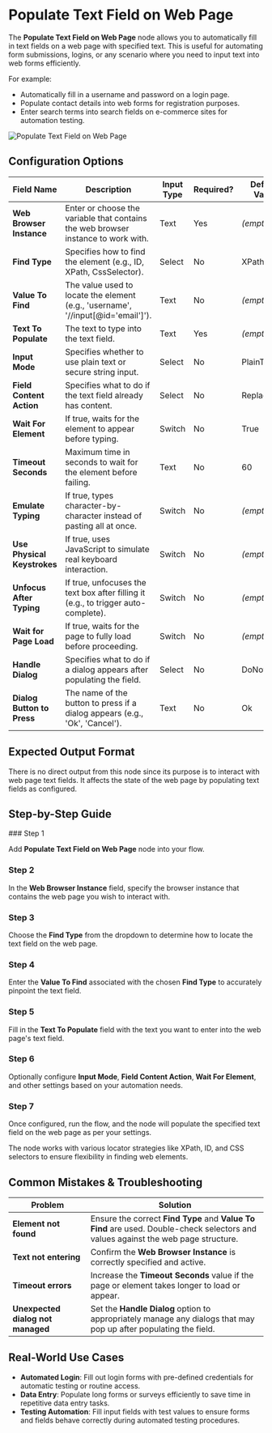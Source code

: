 
# Populate Text Field on Web Page

The **Populate Text Field on Web Page** node allows you to automatically fill in text fields on a web page with specified text. This is useful for automating form submissions, logins, or any scenario where you need to input text into web forms efficiently.

For example:

- Automatically fill in a username and password on a login page.
- Populate contact details into web forms for registration purposes.
- Enter search terms into search fields on e-commerce sites for automation testing.

![Populate Text Field on Web Page](./populate-text-field-on-web-page.png)

## Configuration Options

| Field Name                  | Description                                                                        | Input Type | Required? | Default Value |
| --------------------------- | ---------------------------------------------------------------------------------- | ---------- | --------- | ------------- |
| **Web Browser Instance**    | Enter or choose the variable that contains the web browser instance to work with.  | Text       | Yes       | _(empty)_     |
| **Find Type**               | Specifies how to find the element (e.g., ID, XPath, CssSelector).                  | Select     | No        | XPath         |
| **Value To Find**           | The value used to locate the element (e.g., 'username', '//input[@id='email']').   | Text       | No        | _(empty)_     |
| **Text To Populate**        | The text to type into the text field.                                              | Text       | Yes       | _(empty)_     |
| **Input Mode**              | Specifies whether to use plain text or secure string input.                        | Select     | No        | PlainText     |
| **Field Content Action**    | Specifies what to do if the text field already has content.                        | Select     | No        | ReplaceText   |
| **Wait For Element**        | If true, waits for the element to appear before typing.                            | Switch     | No        | True          |
| **Timeout Seconds**         | Maximum time in seconds to wait for the element before failing.                    | Text       | No        | 60            |
| **Emulate Typing**          | If true, types character-by-character instead of pasting all at once.              | Switch     | No        | _(empty)_     |
| **Use Physical Keystrokes** | If true, uses JavaScript to simulate real keyboard interaction.                    | Switch     | No        | _(empty)_     |
| **Unfocus After Typing**    | If true, unfocuses the text box after filling it (e.g., to trigger auto-complete). | Switch     | No        | _(empty)_     |
| **Wait for Page Load**      | If true, waits for the page to fully load before proceeding.                       | Switch     | No        | _(empty)_     |
| **Handle Dialog**           | Specifies what to do if a dialog appears after populating the field.               | Select     | No        | DoNothing     |
| **Dialog Button to Press**  | The name of the button to press if a dialog appears (e.g., 'Ok', 'Cancel').        | Text       | No        | Ok            |

## Expected Output Format

There is no direct output from this node since its purpose is to interact with web page text fields. It affects the state of the web page by populating text fields as configured.

## Step-by-Step Guide

<Steps>
### Step 1

Add **Populate Text Field on Web Page** node into your flow.

### Step 2

In the **Web Browser Instance** field, specify the browser instance that contains the web page you wish to interact with.

### Step 3

Choose the **Find Type** from the dropdown to determine how to locate the text field on the web page.

### Step 4

Enter the **Value To Find** associated with the chosen **Find Type** to accurately pinpoint the text field.

### Step 5

Fill in the **Text To Populate** field with the text you want to enter into the web page's text field.

### Step 6

Optionally configure **Input Mode**, **Field Content Action**, **Wait For Element**, and other settings based on your automation needs.

### Step 7

Once configured, run the flow, and the node will populate the specified text field on the web page as per your settings.

</Steps>

<Callout type="info" title="Note">
  The node works with various locator strategies like XPath, ID, and CSS
  selectors to ensure flexibility in finding web elements.
</Callout>

## Common Mistakes & Troubleshooting

| Problem                           | Solution                                                                                                                           |
| --------------------------------- | ---------------------------------------------------------------------------------------------------------------------------------- |
| **Element not found**             | Ensure the correct **Find Type** and **Value To Find** are used. Double-check selectors and values against the web page structure. |
| **Text not entering**             | Confirm the **Web Browser Instance** is correctly specified and active.                                                            |
| **Timeout errors**                | Increase the **Timeout Seconds** value if the page or element takes longer to load or appear.                                      |
| **Unexpected dialog not managed** | Set the **Handle Dialog** option to appropriately manage any dialogs that may pop up after populating the field.                   |

## Real-World Use Cases

- **Automated Login**: Fill out login forms with pre-defined credentials for automatic testing or routine access.
- **Data Entry**: Populate long forms or surveys efficiently to save time in repetitive data entry tasks.
- **Testing Automation**: Fill input fields with test values to ensure forms and fields behave correctly during automated testing procedures.
